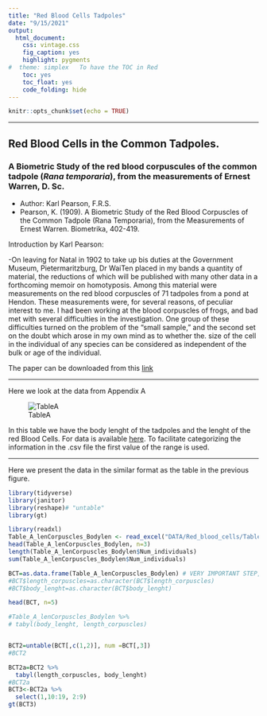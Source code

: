 ```yaml
---
title: "Red Blood Cells Tadpoles"
date: "9/15/2021"
output:
  html_document:
    css: vintage.css
    fig_caption: yes
    highlight: pygments
#  theme: simplex   To have the TOC in Red
    toc: yes
    toc_float: yes
    code_folding: hide
---
```


```r
knitr::opts_chunk$set(echo = TRUE)
```

***

## Red Blood Cells in the Common Tadpoles.

### A Biometric Study of the red blood corpuscules of the common tadpole (*Rana temporaria*), from the measurements of Ernest Warren, D. Sc. 

 - Author: Karl Pearson, F.R.S.
 - Pearson, K. (1909). A Biometric Study of the Red Blood Corpuscles of the Common Tadpole (Rana Temporaria), from the Measurements of Ernest Warren. Biometrika, 402-419.
 

Introduction by Karl Pearson:

  -On leaving for Natal in 1902 to take up bis duties at the Government
Museum, Pietermaritzburg, Dr WaiTen placed in my bands a quantity of material,
the reductions of which will be published with many other data in a forthcoming
memoir on homotyposis. Among this material were measurements on the red blood corpuscles of 71 tadpoles from a pond at Hendon. These measurements were, for several reasons, of peculiar interest to me. I had been working at the blood corpuscles of frogs, and bad met with several difficulties in the investigation. One group of these difficulties turned on the problem of the "small sample," and the second set on the doubt which arose in my own mind as to whether the. size of the cell in the individual of any species can be considered as independent of the bulk or age of the individual.

The paper can be downloaded from this [link](Data/Red_blood_cells/RED_BLOOD_CORPUSCLES_RANA_1909.pdf)

***

Here we look at the data from Appendix A  

![TableA](Graficos/Table_A_Blood_Cells_Tadpoles.jpg)

In this table we have the body lenght of the tadpoles and the lenght of the red Blood Cells. For data is available  [here](DATA/Red_blood_cells/Table_A_lenCorpuscles_Bodylen.xlsx). To facilitate categorizing the information in the .csv file the first value of the range is used. 

***

Here we present the data in the similar format as the table in the previous figure.


```r
library(tidyverse)
library(janitor)
library(reshape)# "untable"
library(gt)
```


```r
library(readxl)
Table_A_lenCorpuscles_Bodylen <- read_excel("DATA/Red_blood_cells/Table_A_lenCorpuscles_Bodylen.xlsx")
head(Table_A_lenCorpuscles_Bodylen, n=3)
length(Table_A_lenCorpuscles_Bodylen$Num_individuals)
sum(Table_A_lenCorpuscles_Bodylen$Num_individuals)

BCT=as.data.frame(Table_A_lenCorpuscles_Bodylen) # VERY IMPORTANT STEP, convert to a data frame
#BCT$length_corpuscles=as.character(BCT$length_corpuscles)
#BCT$body_lenght=as.character(BCT$body_lenght)
```

 

```r

head(BCT, n=5)

#Table_A_lenCorpuscles_Bodylen %>% 
# tabyl(body_lenght, length_corpuscles) 


BCT2=untable(BCT[,c(1,2)], num =BCT[,3])
#BCT2

```



```r
BCT2a=BCT2 %>% 
  tabyl(length_corpuscles, body_lenght)
#BCT2a
BCT3<-BCT2a %>% 
  select(1,10:19, 2:9)
gt(BCT3)
```


